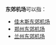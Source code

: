 '''东郊机场'''可以指：

* [[佳木斯东郊机场|佳木斯东郊机场]]
* [[郑州东郊机场|郑州东郊机场]]
* [[兰州东郊机场|兰州东郊机场]]

{{disambig|cat=四字机场消歧义}}